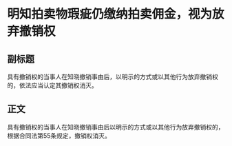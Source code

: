 # 明知拍卖物瑕疵仍缴纳拍卖佣金，视为放弃撤销权
## 副标题
具有撤销权的当事人在知晓撤销事由后，以明示的方式或以其他行为放弃撤销权的，依法应当认定其撤销权消灭。
## 正文
具有撤销权的当事人在知晓撤销事由后以明示的方式或以其他行为放弃撤销权的，根据合同法第55条规定，撤销权消灭。